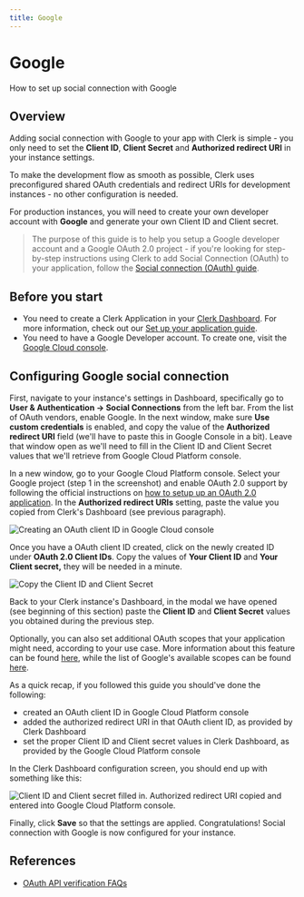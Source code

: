 ---
title: Google
---

# Google

How to set up social connection with Google

## Overview

Adding social connection with Google to your app with Clerk is simple - you only need to set the **Client ID**, **Client Secret** and **Authorized redirect URI** in your instance settings.

To make the development flow as smooth as possible, Clerk uses  preconfigured shared OAuth credentials and redirect URIs for development instances - no other configuration is needed.

For production instances, you will need to create your own developer account with **Google** and generate your own Client ID and Client secret.

> The purpose of this guide is to help you setup a Google developer account  and a Google OAuth 2.0 project - if you're looking for step-by-step  instructions using Clerk to add Social Connection (OAuth) to your  application, follow the [Social connection (OAuth) guide](https://clerk.com/docs/authentication/social-connections-oauth).

## Before you start

- You need to create a Clerk Application in your [Clerk Dashboard](https://dashboard.clerk.dev/). For more information, check out our [Set up your application guide](/get-started/setup-clerk).
- You need to have a Google Developer account. To create one, visit the [Google Cloud console](https://console.developers.google.com/).

## Configuring Google social connection

First, navigate to your instance's settings in Dashboard, specifically go to **User & Authentication -> Social Connections** from the left bar. From the list of OAuth vendors, enable Google. In the next window, make sure **Use custom credentials** is enabled, and copy the value of the **Authorized redirect URI** field (we'll have to paste this in Google Console in a bit). Leave that window open as we'll need to fill in the Client ID and Client Secret  values that we'll retrieve from Google Cloud Platform console.

In a new window, go to your Google Cloud Platform console. Select your  Google project (step 1 in the screenshot) and enable OAuth 2.0 support  by following the official instructions on [how to setup up an OAuth 2.0 application](https://support.google.com/cloud/answer/6158849?hl=en). In the **Authorized redirect URIs** setting, paste the value you copied from Clerk's Dashboard (see previous paragraph).

![Creating an OAuth client ID in Google Cloud console](./google/700f6f127f579f46032602391223bb42bd807b06-1696x992.png)

Once you have a OAuth client ID created, click on the newly created ID under **OAuth 2.0 Client IDs**. Copy the values of **Your Client ID** and **Your Client secret,** they will be needed in a minute.

![Copy the Client ID and Client Secret](./google/097b6afe678dc7c07efe5e6fc5ca78b46a002ee5-1696x992.png)

Back to your Clerk instance's Dashboard, in the modal we have opened (see beginning of this section) paste the **Client ID** and **Client Secret** values you obtained during the previous step.

Optionally, you can also set additional OAuth scopes that your application might  need, according to your use case. More information about this feature  can be found [here](https://clerk.dev/docs/how-to/social-login-oauth), while the list of Google's available scopes can be found [here](https://developers.google.com/identity/protocols/oauth2/scopes).

As a quick recap, if you followed this guide you should've done the following:

- created an OAuth client ID in Google Cloud Platform console
- added the authorized redirect URI in that OAuth client ID, as provided by Clerk Dashboard
- set the proper Client ID and Client secret values in Clerk Dashboard, as provided by the Google Cloud Platform console

In the Clerk Dashboard configuration screen, you should end up with something like this:

![Client ID and Client secret filled in. Authorized redirect URI copied and entered into Google Cloud Platform console.](./google/8bf67be45ecccaf962a881fb09a61ed810e818cf-563x869.png)

Finally, click **Save** so that the settings are applied. Congratulations! Social connection with Google is now configured for your instance.

## References

- [OAuth API verification FAQs](https://support.google.com/cloud/answer/9110914#)
